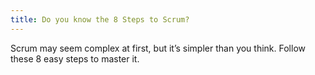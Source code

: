 ```yaml
---
title: Do you know the 8 Steps to Scrum?
---
```

  Scrum may seem complex at first, but it’s simpler than you think. Follow these 8 easy steps to master it.